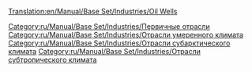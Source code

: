 [[Translation:en/Manual/Base Set/Industries/Oil Wells]]

{{ru/Manual/Base Set/Industries/Промышленность| Изображение=en/Manual/Base Set/Industries/Oilwells.png
| имя=Нефтяная скважина
| Климат=[[ru/Manual/Климат|Умеренный]], [[ru/Manual/Климат|Субарктический]], [[ru/Manual/Климат|Субтропический]].
| Принимает=ничего
| Производит=[[ru/Manual/Base Set/Cargos/Нефть|Нефть]]
| Примечания=В умеренном климате добыча со временем уменьшается, пока скважина совсем не истощится и не закроется.
}}
[[Category:ru/Manual/Base Set/Industries/Первичные отрасли]]
[[Category:ru/Manual/Base Set/Industries/Отрасли умеренного климата]]
[[Category:ru/Manual/Base Set/Industries/Отрасли субарктического климата]]
[[Category:ru/Manual/Base Set/Industries/Отрасли субтропического климата]]
